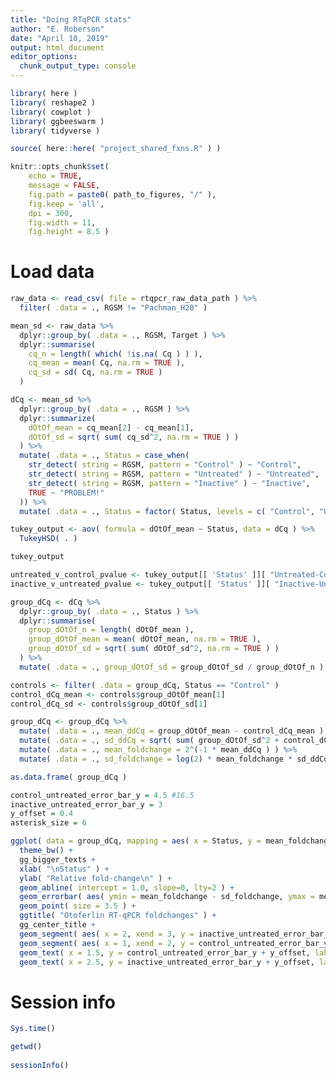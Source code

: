 ```yaml
---
title: "Doing RTqPCR stats"
author: "E. Roberson"
date: "April 10, 2019"
output: html_document
editor_options: 
  chunk_output_type: console
---
```


```r
library( here )
library( reshape2 )
library( cowplot )
library( ggbeeswarm )
library( tidyverse )
```

```r
source( here::here( "project_shared_fxns.R" ) )
```

```r
knitr::opts_chunk$set(
	echo = TRUE,
	message = FALSE,
	fig.path = paste0( path_to_figures, "/" ),
	fig.keep = 'all',
	dpi = 300,
	fig.width = 11,
	fig.height = 8.5 )
```

# Load data


```r
raw_data <- read_csv( file = rtqpcr_raw_data_path ) %>%
  filter( .data = ., RGSM != "Pachman_H20" )
```

```r
mean_sd <- raw_data %>%
  dplyr::group_by( .data = ., RGSM, Target ) %>%
  dplyr::summarise(
    cq_n = length( which( !is.na( Cq ) ) ),
    cq_mean = mean( Cq, na.rm = TRUE ),
    cq_sd = sd( Cq, na.rm = TRUE )
  )
```

```r
dCq <- mean_sd %>%
  dplyr::group_by( .data = ., RGSM ) %>%
  dplyr::summarize(
    dOtOf_mean = cq_mean[2] - cq_mean[1],
    dOtOf_sd = sqrt( sum( cq_sd^2, na.rm = TRUE ) )
  ) %>%
  mutate( .data = ., Status = case_when(
    str_detect( string = RGSM, pattern = "Control" ) ~ "Control",
    str_detect( string = RGSM, pattern = "Untreated" ) ~ "Untreated",
    str_detect( string = RGSM, pattern = "Inactive" ) ~ "Inactive",
    TRUE ~ "PROBLEM!"
  )) %>%
  mutate( .data = ., Status = factor( Status, levels = c( "Control", "Untreated", "Inactive" ) ) )
```

```r
tukey_output <- aov( formula = dOtOf_mean ~ Status, data = dCq ) %>%
  TukeyHSD( . )

tukey_output

untreated_v_control_pvalue <- tukey_output[[ 'Status' ]][ "Untreated-Control", "p adj" ]
inactive_v_untreated_pvalue <- tukey_output[[ 'Status' ]][ "Inactive-Untreated", "p adj" ]
```

```r
group_dCq <- dCq %>%
  dplyr::group_by( .data = ., Status ) %>%
  dplyr::summarise(
    group_dOtOf_n = length( dOtOf_mean ),
    group_dOtOf_mean = mean( dOtOf_mean, na.rm = TRUE ),
    group_dOtOf_sd = sqrt( sum( dOtOf_sd^2, na.rm = TRUE ) )
  ) %>%
  mutate( .data = ., group_dOtOf_sd = group_dOtOf_sd / group_dOtOf_n ) # need to adjust the sd for the n in mean calculation

controls <- filter( .data = group_dCq, Status == "Control" )
control_dCq_mean <- controls$group_dOtOf_mean[1]
control_dCq_sd <- controls$group_dOtOf_sd[1]

group_dCq <- group_dCq %>%
  mutate( .data = ., mean_ddCq = group_dOtOf_mean - control_dCq_mean ) %>%
  mutate( .data = ., sd_ddCq = sqrt( sum( group_dOtOf_sd^2 + control_dCq_sd^2 ) ) ) %>%
  mutate( .data = ., mean_foldchange = 2^(-1 * mean_ddCq ) ) %>%
  mutate( .data = ., sd_foldchange = log(2) * mean_foldchange * sd_ddCq )

as.data.frame( group_dCq )
```

```r
control_untreated_error_bar_y = 4.5 #16.5
inactive_untreated_error_bar_y = 3
y_offset = 0.4
asterisk_size = 6

ggplot( data = group_dCq, mapping = aes( x = Status, y = mean_foldchange ) ) +
  theme_bw() +
  gg_bigger_texts +
  xlab( "\nStatus" ) +
  ylab( "Relative fold-change\n" ) +
  geom_abline( intercept = 1.0, slope=0, lty=2 ) +
  geom_errorbar( aes( ymin = mean_foldchange - sd_foldchange, ymax = mean_foldchange + sd_foldchange ), width=0.2, position=position_dodge( 0.3 ), lwd=1.02 ) +
  geom_point( size = 3.5 ) +
  ggtitle( "Otoferlin RT-qPCR foldchanges" ) +
  gg_center_title +
  geom_segment( aes( x = 2, xend = 3, y = inactive_untreated_error_bar_y, yend = inactive_untreated_error_bar_y ), size = 1.5 ) +
  geom_segment( aes( x = 1, xend = 2, y = control_untreated_error_bar_y, yend = control_untreated_error_bar_y ), size = 1.5 ) +
  geom_text( x = 1.5, y = control_untreated_error_bar_y + y_offset, label = paste0( "P = ", sprintf( "%.2e", untreated_v_control_pvalue ) ), size = asterisk_size, hjust = 0.5 ) +
  geom_text( x = 2.5, y = inactive_untreated_error_bar_y + y_offset, label = paste0( "P = ", sprintf( "%.2e", inactive_v_untreated_pvalue ) ), size = asterisk_size, hjust = 0.5 )
```

# Session info
```r
Sys.time()

getwd()
  
sessionInfo()
```
